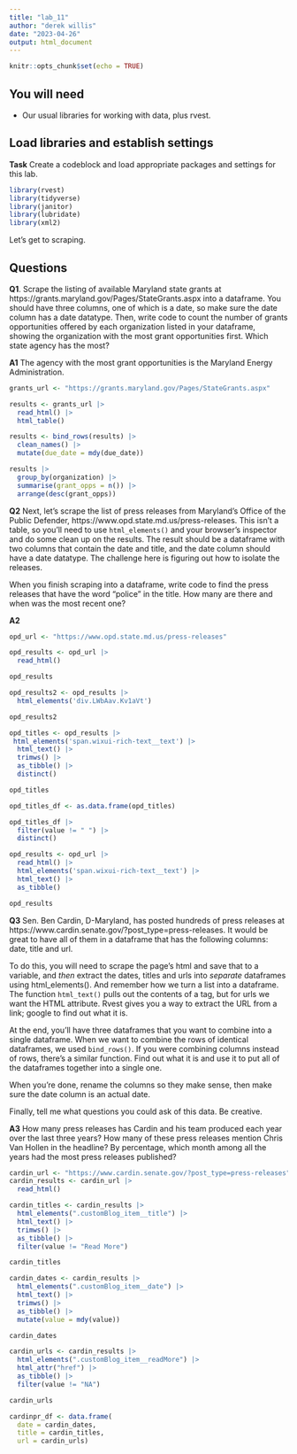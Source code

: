 ```yaml
---
title: "lab_11"
author: "derek willis"
date: "2023-04-26"
output: html_document
---
```


```r
knitr::opts_chunk$set(echo = TRUE)
```

## You will need

* Our usual libraries for working with data, plus rvest.

## Load libraries and establish settings

**Task** Create a codeblock and load appropriate packages and settings for this lab.

```r

library(rvest)
library(tidyverse)
library(janitor)
library(lubridate)
library(xml2)

```

Let's get to scraping.

## Questions

**Q1**. Scrape the listing of available Maryland state grants at https://grants.maryland.gov/Pages/StateGrants.aspx into a dataframe. You should have three columns, one of which is a date, so make sure the date column has a date datatype. Then, write code to count the number of grants opportunities offered by each organization listed in your dataframe, showing the organization with the most grant opportunities first. Which state agency has the most?

**A1** 
The agency with the most grant opportunities is the Maryland Energy Administration.

```r

grants_url <- "https://grants.maryland.gov/Pages/StateGrants.aspx"

```

```r

results <- grants_url |>
  read_html() |>
  html_table()

results <- bind_rows(results) |>
  clean_names() |>
  mutate(due_date = mdy(due_date))

```

```r

results |>
  group_by(organization) |>
  summarise(grant_opps = n()) |>
  arrange(desc(grant_opps))

```

**Q2** Next, let's scrape the list of press releases from Maryland's Office of the Public Defender, https://www.opd.state.md.us/press-releases. This isn't a table, so you'll need to use `html_elements()` and your browser's inspector and do some clean up on the results. The result should be a dataframe with two columns that contain the date and title, and the date column should have a date datatype. The challenge here is figuring out how to isolate the releases.

When you finish scraping into a dataframe, write code to find the press releases that have the word "police" in the title. How many are there and when was the most recent one?

**A2** 

```r

opd_url <- "https://www.opd.state.md.us/press-releases"

```

```r

opd_results <- opd_url |>
  read_html() 

opd_results

```
```r

opd_results2 <- opd_results |>
  html_elements('div.LWbAav.Kv1aVt')

opd_results2

```

```r

opd_titles <- opd_results |>
 html_elements('span.wixui-rich-text__text') |> 
  html_text() |>
  trimws() |>
  as_tibble() |>
  distinct() 

opd_titles

```

```r

opd_titles_df <- as.data.frame(opd_titles)

```

```r

opd_titles_df |>
  filter(value != " ") |>
  distinct()

```

```r

opd_results <- opd_url |>
  read_html() |>
  html_elements('span.wixui-rich-text__text') |>
  html_text() |>
  as_tibble()

opd_results

```



**Q3** Sen. Ben Cardin, D-Maryland, has posted hundreds of press releases at https://www.cardin.senate.gov/?post_type=press-releases. It would be great to have all of them in a dataframe that has the following columns: date, title and url.

To do this, you will need to scrape the page's html and save that to a variable, and _then_ extract the dates, titles and urls into _separate_ dataframes using html_elements(). And remember how we turn a list into a dataframe. The function `html_text()` pulls out the contents of a tag, but for urls we want the HTML attribute. Rvest gives you a way to extract the URL from a link; google to find out what it is.

At the end, you'll have three dataframes that you want to combine into a single dataframe. When we want to combine the rows of identical dataframes, we used `bind_rows()`. If you were combining columns instead of rows, there's a similar function. Find out what it is and use it to put all of the dataframes together into a single one.

When you're done, rename the columns so they make sense, then make sure the date column is an actual date.

Finally, tell me what questions you could ask of this data. Be creative.

**A3** 
How many press releases has Cardin and his team produced each year over the last three years? How many of these press releases mention Chris Van Hollen in the headline? By percentage, which month among all the years had the most press releases published?

```r

cardin_url <- "https://www.cardin.senate.gov/?post_type=press-releases"
cardin_results <- cardin_url |>
  read_html()

```

```r

cardin_titles <- cardin_results |>
  html_elements(".customBlog_item__title") |>
  html_text() |>
  trimws() |>
  as_tibble() |>
  filter(value != "Read More")

cardin_titles

```


```r

cardin_dates <- cardin_results |>
  html_elements(".customBlog_item__date") |>
  html_text() |>
  trimws() |>
  as_tibble() |>
  mutate(value = mdy(value))

cardin_dates

```

```r

cardin_urls <- cardin_results |>
  html_elements(".customBlog_item__readMore") |>
  html_attr("href") |>
  as_tibble() |>
  filter(value != "NA")

cardin_urls

```

```r

cardinpr_df <- data.frame(
  date = cardin_dates,
  title = cardin_titles,
  url = cardin_urls)

```